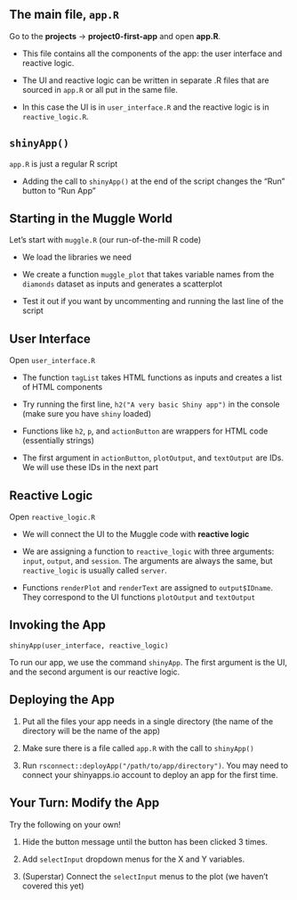 ## The main file, **`app.R`**

Go to the **projects** -> **project0-first-app** and open **app.R**.

- This file contains all the components of the app: the user interface and reactive logic.

- The UI and reactive logic can be written in separate .R files that are sourced in `app.R` or all put in the same file. 

- In this case the UI is in `user_interface.R` and the reactive logic is in `reactive_logic.R`.

## `shinyApp()`

`app.R` is just a regular R script

- Adding the call to `shinyApp()` at the end of the script changes the "Run" button to "Run App"

## Starting in the Muggle World

Let's start with `muggle.R` (our run-of-the-mill R code)

- We load the libraries we need

- We create a function `muggle_plot` that takes variable names from the `diamonds` dataset as inputs and generates a scatterplot

- Test it out if you want by uncommenting and running the last line of the script

## User Interface

Open `user_interface.R`

- The function `tagList` takes HTML functions as inputs and creates a list of HTML components

- Try running the first line, `h2("A very basic Shiny app")` in the console (make sure you have `shiny` loaded)

- Functions like `h2`, `p`, and `actionButton` are wrappers for HTML code (essentially strings)

- The first argument in `actionButton`, `plotOutput`, and `textOutput` are IDs. We will use these IDs in the next part


## Reactive Logic

Open `reactive_logic.R`

- We will connect the UI to the Muggle code with **reactive logic**

- We are assigning a function to `reactive_logic` with three arguments: `input`, `output`, and `session`. The arguments are always the same, but `reactive_logic` is usually called `server`.

- Functions `renderPlot` and `renderText` are assigned to `output$IDname`. They correspond to the UI functions `plotOutput` and `textOutput`


## Invoking the App

`shinyApp(user_interface, reactive_logic)`

To run our app, we use the command `shinyApp`. The first argument is the UI, and the second argument is our reactive logic.


## Deploying the App

1. Put all the files your app needs in a single directory (the name of the directory will be the name of the app)

2. Make sure there is a file called `app.R` with the call to `shinyApp()`

3. Run `rsconnect::deployApp("/path/to/app/directory")`. You may need to connect your shinyapps.io account to deploy an app for the first time.


## Your Turn: Modify the App

Try the following on your own!

1. Hide the button message until the button has been clicked 3 times.

2. Add `selectInput` dropdown menus for the X and Y variables.

3. (Superstar) Connect the `selectInput` menus to the plot (we haven't covered this yet)



